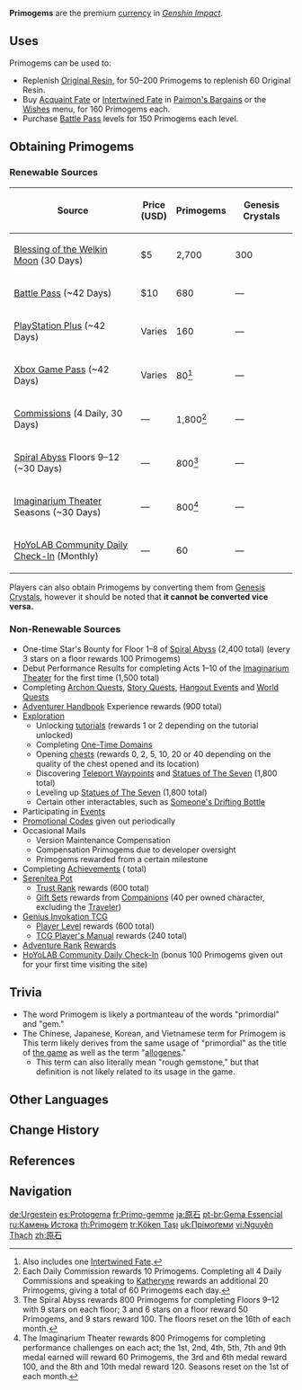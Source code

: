 {{Item Infobox
|id           = 000201
|type         = Special Currencies
|group        = Monetization Items
|quality      = 5
|description  = A primordial crystalline gem that's beyond the mundane world. Shines with the condensed hopes and dreams of universes that once were.
|source1      = Redeemed from [[Genesis Crystal]]s
|source2      = [[Commissions]]
|source3      = [[Blessing of the Welkin Moon]]
|source4      = [[Battle Pass]] ([[Gnostic Hymn]])
|source5      = [[Spiral Abyss]] / [[Imaginarium Theater]]
|source6      = [[Events]]
|source7      = [[Adventure Rank]] [[Adventure Rank/Adventurers' Guild Rewards|Rewards]]
|source8      = [[Achievements]]
|source9      = [[HoYoLAB Community Daily Check-In]]
|source10     = [[Trust Rank]]
}}
'''Primogems''' are the premium [[Currencies|currency]] in ''[[Genshin Impact]]''.

==Uses==
Primogems can be used to:
* Replenish [[Original Resin]], for 50&ndash;200 Primogems to replenish 60 Original Resin.
* Buy [[Acquaint Fate]] or [[Intertwined Fate]] in [[Paimon's Bargains]] or the [[Wishes]] menu, for 160 Primogems each.
* Purchase [[Battle Pass]] levels for 150 Primogems each level.

==Obtaining Primogems==
===Renewable Sources===
{| class="wikitable align-center"
!Source !! Price<br>(USD) !! Primogems !! Genesis Crystals
|-
| [[Blessing of the Welkin Moon]] (30 Days)
| $5
| 2,700
| 300
|-
| [[Battle Pass]] (~42 Days)
| $10
| 680
| &mdash;
|-
| [[Account#PlayStation|PlayStation Plus]] (~42 Days)
| Varies
| 160
| &mdash;
|-
| [[Account#Xbox|Xbox Game Pass]] (~42 Days)
| Varies
| 80<ref group="Note">Also includes one [[Intertwined Fate]].</ref>
| &mdash;
|-
| [[Commissions]] (4 Daily, 30 Days)
| &mdash;
| 1,800<ref group="Note">Each Daily Commission rewards 10 Primogems. Completing all 4 Daily Commissions and speaking to [[Katheryne]] rewards an additional 20 Primogems, giving a total of 60 Primogems each day.</ref>
| &mdash;
|-
| [[Spiral Abyss]] Floors 9&ndash;12 (~30 Days)
| &mdash;
| 800<ref group="Note">The Spiral Abyss rewards 800 Primogems for completing Floors 9&ndash;12 with 9 stars on each floor; 3 and 6 stars on a floor reward 50 Primogems, and 9 stars reward 100. The floors reset on the 16th of each month.</ref>
| &mdash;
|-
| [[Imaginarium Theater]] Seasons (~30 Days)
| &mdash;
| 800<ref group="Note">The Imaginarium Theater rewards 800 Primogems for completing performance challenges on each act; the 1st, 2nd, 4th, 5th, 7th and 9th medal earned will reward 60 Primogems, the 3rd and 6th medal reward 100, and the 8th and 10th medal reward 120. Seasons reset on the 1st of each month.</ref>
| &mdash;
|-
| [[HoYoLAB Community Daily Check-In]] (Monthly)
| &mdash;
| 60
| &mdash;
|}
{{Reflist|note=1}}

Players can also obtain Primogems by converting them from [[Genesis Crystal]]s, however it should be noted that '''it cannot be converted vice versa.'''

===Non-Renewable Sources===
* One-time Star's Bounty for Floor 1&ndash;8 of [[Spiral Abyss]] (2,400 total) (every 3 stars on a floor rewards 100 Primogems)
* Debut Performance Results for completing Acts 1&ndash;10 of the [[Imaginarium Theater]] for the first time (1,500 total)
* Completing [[Archon Quests]], [[Story Quests]], [[Hangout Events]] and [[World Quests]]
* [[Adventurer Handbook]] Experience rewards (900 total)
* [[Exploration]]
** Unlocking [[tutorials]] (rewards 1 or 2 depending on the tutorial unlocked)
** Completing [[One-Time Domain]]s
** Opening [[chests]] (rewards 0, 2, 5, 10, 20 or 40 depending on the quality of the chest opened and its location)
** Discovering [[Teleport Waypoints]] and [[Statues of The Seven]] (1,800 total)
** Leveling up [[Statues of The Seven]] (1,800 total)
** Certain other interactables, such as [[Someone's Drifting Bottle]]
* Participating in [[Events]]
* [[Promotional Codes]] given out periodically
* Occasional Mails
** Version Maintenance Compensation
** Compensation Primogems due to developer oversight
** Primogems rewarded from a certain milestone
* Completing [[Achievements]] ({{Achievement/Primogems/Total}} total)
* [[Serenitea Pot]]
** [[Trust Rank]] rewards (600 total)
** [[Furnishing Set#Gift Sets|Gift Sets]] rewards from [[Serenitea Pot#Companions|Companions]] (40 per owned character, excluding the [[Traveler]])
*[[Genius Invokation TCG]]
**[[Genius Invokation TCG#Player Level|Player Level]] rewards (600 total)
**[[TCG Player's Manual]] rewards (240 total)
* [[Adventure Rank]] [[Adventure Rank/Adventurers' Guild Rewards|Rewards]]
* [[HoYoLAB Community Daily Check-In]] (bonus 100 Primogems given out for your first time visiting the site)

==Trivia==
* The word Primogem is likely a portmanteau of the words "primordial" and "gem."
* The Chinese, Japanese, Korean, and Vietnamese term for Primogem is {{zh|原石|lit=primordial stone.}} This term likely derives from the same usage of "primordial" as {{zh|原神|lit=primordial god,}} the title of [[Genshin Impact|the game]] as well as the term "[[allogenes]]."
** This term can also literally mean "rough gemstone," but that definition is not likely related to its usage in the game.

==Other Languages==
{{Other Languages
|en      = Primogem
|zhs     = 原石
|zhs_rm  = Yuánshí
|zht     = 原石
|zht_rm  = Yuánshí
|zh_tl   = Primordial Stone
|ja      = 原石
|ja_rm   = Genseki
|ja_tl   = Primordial Stone
|ko      = {{tt|원석|原石}}
|ko_tl   = Primordial Stone
|es      = Protogema
|es_tl   = Protogem
|fr      = Primo-gemme
|fr_tl   = Primogem
|ru      = Камень Истока
|ru_tl   = Stone of Origin
|th      = Primogem
|vi      = {{tt|Nguyên Thạch|原石}}
|vi_tl   = Primordial Stone
|de      = Urgestein
|de_tl   = Prehistoric Rock
|id      = Primogem
|pt      = Gema Essencial
|pt_tl   = Essential Gem
|tr      = Köken Taşı
|tr_tl   = Origin Stone
|it      = Primogemma
|it_tl   = Primogem
}}

==Change History==
{{Change History|1.0}}

==References==
{{Reflist}}

==Navigation==
{{Precious Navbox|Currency|state=collapsed}}
{{Genshin Navbox}}

[[de:Urgestein]]
[[es:Protogema]]
[[fr:Primo-gemme]]
[[ja:原石]]
[[pt-br:Gema Essencial]]
[[ru:Камень Истока]]
[[th:Primogem]]
[[tr:Köken Taşı]]
[[uk:Прімоґеми]]
[[vi:Nguyên Thạch]]
[[zh:原石]]